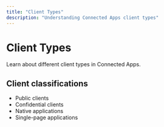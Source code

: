 ```yaml
---
title: "Client Types"
description: "Understanding Connected Apps client types"
---
```


# Client Types

Learn about different client types in Connected Apps.

## Client classifications
- Public clients
- Confidential clients
- Native applications
- Single-page applications
